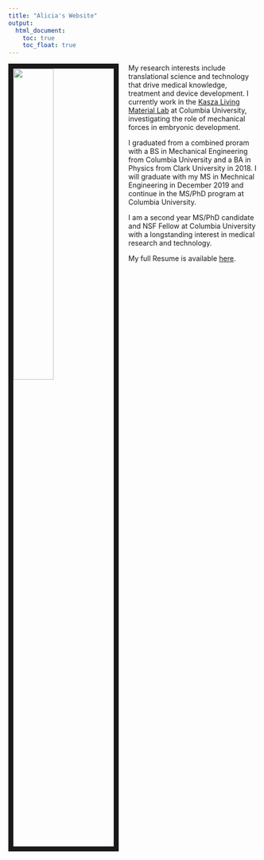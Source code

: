 ```yaml
---
title: "Alicia's Website"
output: 
  html_document:
    toc: true
    toc_float: true
---
```



<img src="images/AliciaDagle_LabPhoto.jpg" style="width:40%; border:10px solid; margin-right: 20px" align="left">

My research interests include translational science and technology that drive medical knowledge, treatment and device development. I currently work in the [Kasza Living Material Lab](https://www.kaszalab.com) at Columbia University, investigating the role of mechanical forces in embryonic development.

I graduated from a combined proram with a BS in Mechanical Engineering from Columbia University and a BA in Physics from Clark University in 2018. I will graduate with my MS in Mechnical Engineering in December 2019 and continue in the MS/PhD program at Columbia University. 

I am a second year MS/PhD candidate and NSF Fellow at Columbia University with a longstanding interest in medical research and technology.

My full Resume is available [here](AliciaDagle_Resume.pdf).
